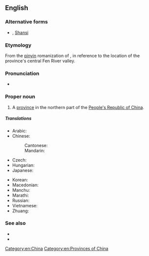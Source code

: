 {{also|Shānxī|Shaanxi}}

==English==
{{wikipedia}}

===Alternative forms===
* {{l|en|Shan-hsi}} {{qualifier|Wade-Giles}}, [[Shansi]] {{qualifier|Chinese Postal Map Romanization}}

===Etymology===
From the [[pinyin]] romanization of {{etyl|zh|en}} {{m|zh|山西||[Land] [[west|West]] of the [Taihang] [[mountain|Mountains]]|tr=Shānxī}}, in reference to the location of the province's central Fen River valley.

===Pronunciation===
* {{IPA|/ˈʃɑnˈʃi/|lang=en}}

===Proper noun===
{{en-proper noun}}

# A [[province]] in the northern part of the [[People's Republic of China]].

=====Translations=====
{{trans-top|province of China}}
* Arabic: {{t|ar|شَانْشِي|m|tr=šanšī}}
* Chinese:
*: Cantonese: {{t|yue|山西|tr=saan1 sai1}}
*: Mandarin: {{t+|cmn|山西|tr=Shānxī|sc=Hani}}
* Czech: {{t|cs|Šan-si}}
* Hungarian: {{t|hu|Sanhszi}}
* Japanese: {{t|ja|山西|tr=さんせい, Sansei}}
{{trans-mid}}
* Korean: {{t|ko|산시|tr=Sansi}}
* Macedonian: {{t|mk|Шансји|tr=Šánsji|sc=Cyrl}}
* Manchu: {{t|mnc|ᠰᠠᠨᠰᡳ}}
* Marathi: {{t|mr|शान्शी|tr=śānśī|sc=Deva}}
* Russian: {{t|ru|Шаньси́|f}}
* Vietnamese: {{t|vi|Sơn Tây}}
* Zhuang: {{t|za|Sanhsih}}
{{trans-bottom}}

===See also===
* {{l|en|Taiyuan}}
* {{l|en|Shaanxi}}

[[Category:en:China]]
[[Category:en:Provinces of China]]
